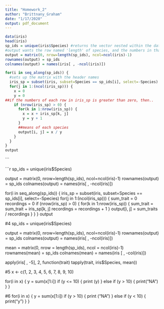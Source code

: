 ```yaml
---
title: "Homework_2"
author: "Brittnany_Graham"
date: "1/17/2020"
output: pdf_document
---
```

```r
data(iris)
head(iris)
sp_ids = unique(iris$Species) #returns the vector nested within the dataset
#output wants the row named 'length' of species, and the numbers in that column
output = matrix(0, nrow=length(sp_ids), ncol=ncol(iris)-1)
rownames(output) = sp_ids
colnames(output) = names(iris[ , -ncol(iris)])

for(i in seq_along(sp_ids)) {
  #sets up the matrix with the header names
  iris_sp = subset(iris, subset=Species == sp_ids[i], select=-Species)
  for(j in 1:(ncol(iris_sp))) {
    x = 0
    y = 0
##if the numbers of each row in iris_sp is greater than zero, then..
    if (nrow(iris_sp) > 0) {
      for(k in 1:nrow(iris_sp)) {
        x = x + iris_sp[k, j]
        y = y + 1
      }
      ##means of each species
      output[i, j] = x / y 
    }
  }
}
output
```

```

```r
sp_ids = unique(iris$Species)

output = matrix(0, nrow=length(sp_ids), ncol=ncol(iris)-1)
rownames(output) = sp_ids
colnames(output) = names(iris[ , -ncol(iris)])

for(i in seq_along(sp_ids)) {
    iris_sp = subset(iris, subset=Species == sp_ids[i], select=-Species)
    for(j in 1:(ncol(iris_sp))) {
        sum_trait = 0
        recordings = 0
        if (nrow(iris_sp) > 0) {
            for(k in 1:nrow(iris_sp)) {
                sum_trait = sum_trait + iris_sp[k, j]
                recordings = recordings + 1
            }
            output[i, j] = sum_traits / recordings 
        }
    }
}
output

#4
sp_ids = unique(iris$Species)

output = matrix(0, nrow=length(sp_ids), ncol=ncol(iris)-1)
rownames(output) = sp_ids
colnames(output) = names(iris[ , -ncol(iris)])

mean = matrix(0, nrow = length(sp_ids), ncol = ncol(iris)-1)
rownames(mean) = sp_ids
colnames(mean) = names(iris [ , -col(iris)])

apply(iris[ , -5], 2, function(trait) tapply(trait, iris$Species, mean))


#5
x <- c(1, 2, 3, 4, 5, 6, 7, 8, 9, 10)

for(i in x) {
y = sum(x[1:i])
if (y <= 10) {
print (y)
} else if (y > 10) {
print("NA")
}
}

#6
for(i in x) {
y = sum(x[1:i])
if (y > 10) {
print ("NA")
} else if (y < 10) {
print("y")
}
}